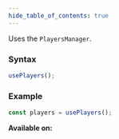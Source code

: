 ```yaml
---
hide_table_of_contents: true
---
```



Uses the `PlayersManager`.

### Syntax

```js
usePlayers();
```

### Example

```js
const players = usePlayers();
```

**Available on:** <ClientTag /> <ServerTag />
